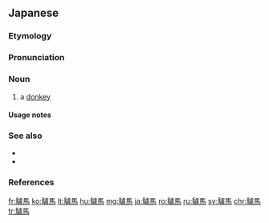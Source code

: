 ==Japanese==
{{wikipedia|lang=ja|ロバ}}
{{ja-kanjitab|ろ|ば|yomi=o}}

===Etymology===
{{rfe|ja}}

===Pronunciation===
{{ja-pron|ろば|acc=a|acc_ref=NHK,DJR|y=o}}

===Noun===
{{ja-noun|ろば|ロバ}}

# a [[donkey]] {{gl|domestic animal}}

====Usage notes====
{{U:ja:biology|ロバ}}

===See also===
* {{ja-r|騾%馬|ラ%バ|[[mule]]}}
* {{ja-r|駃%騠|ケッ%テイ|[[hinny]]}}

===References===
<references/>

{{C|ja|Equids|sort=ろば}}

[[fr:驢馬]]
[[ko:驢馬]]
[[lt:驢馬]]
[[hu:驢馬]]
[[mg:驢馬]]
[[ja:驢馬]]
[[ro:驢馬]]
[[ru:驢馬]]
[[sv:驢馬]]
[[chr:驢馬]]
[[tr:驢馬]]